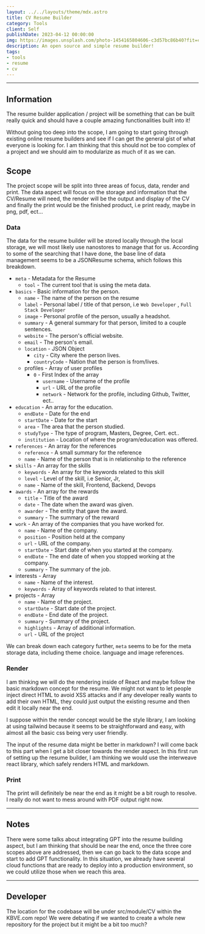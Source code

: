 ```yaml
---
layout: ../../layouts/theme/mdx.astro
title: CV Resume Builder
category: Tools
client: Self
publishDate: 2023-04-12 00:00:00
img: https://images.unsplash.com/photo-1454165804606-c3d57bc86b40?fit=crop&w=1400&h=700&q=75
description: An open source and simple resume builder!
tags:
- tools
- resume
- cv
---
```



<CV />

* * *

## Information
The resume builder application / project will be something that can be built really quick and should have a couple amazing functionalities built into it!

Without going too deep into the scope, I am going to start going through existing online resume builders and see if I can get the general gist of what everyone is looking for. I am thinking that this should not be too complex of a project and we should aim to modularize as much of it as we can.

## Scope
The project scope will be split into three areas of focus, data, render and print. The data aspect will focus on the storage and information that the CV/Resume will need, the render will be the output and display of the CV and finally the print would be the finished product, i.e print ready, maybe in png, pdf, ect...

### Data
The data for the resume builder will be stored locally through the local storage, we will most likely use nanostores to manage that for us. According to some of the searching that I have done, the base line of data management seems to be a JSONResume schema, which follows this breakdown.

- `meta` - Metadata for the Resume
	- `tool` - The current tool that is using the meta data.
- `basics` - Basic information for the person.
	- `name` - The name of the person on the resume
	- `label` - Personal label / title of that person, i.e `Web Developer` , `Full Stack Developer`
	- `image` - Personal profile of the person, usually a headshot.
	- `summary` - A general summary for that person, limited to a couple sentences.
	- `website` - The person's official website.
	- `email` - The person's email.
	- `location` - JSON Object
		- `city` - City where the person lives.
		- `countryCode` - Nation that the person is from/lives.
	- profiles - Array of user profiles
		- `0` - First Index of the array
			- `username` - Username of the profile
			- `url` - URL of the profile
			- `network` - Network for the profile, including Github, Twitter, ect..
- `education` - An array for the education.
	- `endDate` - Date for the end
	- `startDate` - Date for the start
	- `area` - The area that the person studied.
	- `studyType` - The type of program, Masters, Degree, Cert. ect..
	- `institution` - Location of where the program/education was offered. 
- `references` - An array for the references
	- `reference` - A small summary for the reference
	- `name` - Name of the person that is in relationship to the reference
- `skills` - An array for the skills
	- `keywords` - An array for the keywords related to this skill
	- `level` - Level of the skill, i.e Senior, Jr, 
	- `name` - Name of the skill, Frontend, Backend, Devops
- `awards` - An array for the rewards
	- `title` - Title of the award
	- `date` - The date when the award was given.
	- `awarder` - The entity that gave the award.
	- `summary` - The summary of the reward
- `work` - An array of the companies that you have worked for.
	- `name` - Name of the company.
	- `position` - Position held at the company
	- `url` - URL of the company.
	- `startDate` - Start date of when you started at the company.
	- `endDate` - The end date of when you stopped working at the company.
	- `summary` - The summary of the job.
- interests - Array
	- `name` - Name of the interest.
	- `keywords` - Array of keywords related to that interest.
- projects - Array
	- `name` - Name of the project.
	- `startDate` - Start date of the project.
	- `endDate` - End date of the project.
	- `summary` - Summary of the project.
	- `highlights` - Array of additional information.
	- `url` - URL of the project 

We can break down each category further, `meta` seems to be for the meta storage data, including theme choice. language and image references. 

### Render
I am thinking we will do the rendering inside of React and maybe follow the basic markdown concept for the resume. We might not want to let people inject direct HTML to avoid XSS attacks and if any developer really wants to add their own HTML, they could just output the existing resume and then edit it locally near the end.

I suppose within the render concept would be the style library, I am looking at using tailwind because it seems to be straightforward and easy, with almost all the basic css being very user friendly. 

The input of the resume data might be better in markdown? I will come back to this part when I get a bit closer towards the render aspect. In this first run of setting up the resume builder, I am thinking we would use the interweave react library, which safely renders HTML and markdown.

### Print
The print will definitely be near the end as it might be a bit rough to resolve. I really do not want to mess around with PDF output right now.

---

## Notes
There were some talks about integrating GPT into the resume building aspect, but I am thinking that should be near the end, once the three core scopes above are addressed, then we can go back to the data scope and start to add GPT functionality. In this situation, we already have several cloud functions that are ready to deploy into a production environment, so we could utilize those when we reach this area.

---

## Developer

The location for the codebase will be under src/module/CV within the KBVE.com repo! We were debating if we wanted to create a whole new repository for the project but it might be a bit too much?
